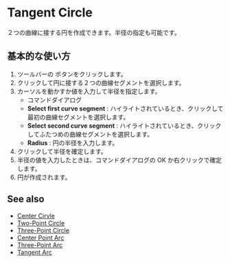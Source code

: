
# Tangent Circle 

<Reference shortcut="" command="Tangent Circle" button="Toolbar" />

２つの曲線に接する円を作成できます。半径の指定も可能です。

## 基本的な使い方

1. ツールバーの <ButtonIcon type="button-tangent-circle" /> ボタンをクリックします。
2. クリックして円に接する２つの曲線セグメントを選択します。
3. カーソルを動かすか値を入力して半径を指定します。
    - <Kst>コマンドダイアログ</Kst>
    - **Select first curve segment** : ハイライトされているとき、クリックして最初の曲線セグメントを選択します。
    - **Select second curve segment** : ハイライトされているとき、クリックしてふたつめの曲線セグメントを選択します。
    - **Radius** : 円の半径を入力します。
4. クリックして半径を確定します。
5. 半径の値を入力したときは、コマンドダイアログの OK か右クリックで確定します。
6. 円が作成されます。

<VideoPlayer fileName="tangent-circle"/>

## See also
- [Center Cirvle](./center-circle)
- [Two-Point Circle](./two-point-circle)
- [Three-Point Circle](./three-point-circle)
- [Center Point Arc](./center-point-arc)
- [Three-Point Arc](./three-point-arc)
- [Tangent Arc](./tangent-arc)